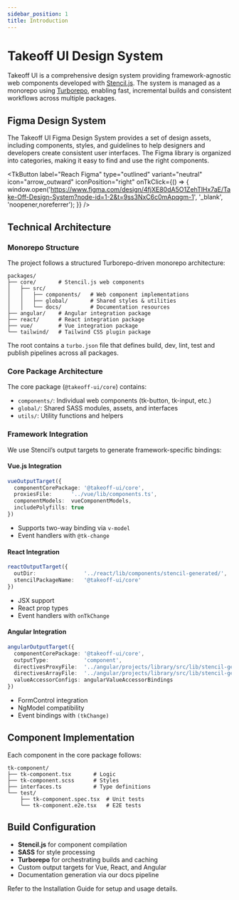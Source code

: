 ```yaml
---
sidebar_position: 1
title: Introduction
---
```



# Takeoff UI Design System

Takeoff UI is a comprehensive design system providing framework-agnostic web components developed with [Stencil.js](https://stenciljs.com/). The system is managed as a monorepo using [Turborepo](https://turbo.build/), enabling fast, incremental builds and consistent workflows across multiple packages.

## Figma Design System

The Takeoff UI Figma Design System provides a set of design assets, including components, styles, and guidelines to help designers and developers create consistent user interfaces. The Figma library is organized into categories, making it easy to find and use the right components.

<TkButton 
  label="Reach Figma" 
  type="outlined" 
  variant="neutral" 
  icon="arrow_outward" 
  iconPosition="right" 
  onTkClick={() => {
      window.open('https://www.figma.com/design/4fjXE80dA5O1ZehTlHx7aE/Take-Off-Design-System?node-id=1-2&t=9ss3NxC6c0mApqgm-1', '_blank', 'noopener,noreferrer');
  }}
/>

## Technical Architecture

### Monorepo Structure

The project follows a structured Turborepo-driven monorepo architecture:

```plaintext
packages/
├── core/       # Stencil.js web components
│   ├── src/
│   │   ├── components/   # Web component implementations
│   │   ├── global/       # Shared styles & utilities
│   │   └── docs/         # Documentation resources
├── angular/    # Angular integration package
├── react/      # React integration package
├── vue/        # Vue integration package
└── tailwind/   # Tailwind CSS plugin package
```

The root contains a `turbo.json` file that defines build, dev, lint, test and publish pipelines across all packages.

### Core Package Architecture

The core package (`@takeoff-ui/core`) contains:

- `components/`: Individual web components (tk-button, tk-input, etc.)
- `global/`: Shared SASS modules, assets, and interfaces
- `utils/`: Utility functions and helpers

### Framework Integration

We use Stencil’s output targets to generate framework-specific bindings:

#### Vue.js Integration

```typescript
vueOutputTarget({
  componentCorePackage: '@takeoff-ui/core',
  proxiesFile:      '../vue/lib/components.ts',
  componentModels:  vueComponentModels,
  includePolyfills: true
})
```

- Supports two-way binding via `v-model`
- Event handlers with `@tk-change`

#### React Integration

```typescript
reactOutputTarget({
  outDir:               '../react/lib/components/stencil-generated/',
  stencilPackageName:   '@takeoff-ui/core'
})
```

- JSX support
- React prop types
- Event handlers with `onTkChange`

#### Angular Integration

```typescript
angularOutputTarget({
  componentCorePackage: '@takeoff-ui/core',
  outputType:           'component',
  directivesProxyFile:  '../angular/projects/library/src/lib/stencil-generated/components.ts',
  directivesArrayFile:  '../angular/projects/library/src/lib/stencil-generated/index.ts',
  valueAccessorConfigs: angularValueAccessorBindings
})
```

- FormControl integration
- NgModel compatibility
- Event bindings with `(tkChange)`

## Component Implementation

Each component in the core package follows:

```plaintext
tk-component/
├── tk-component.tsx       # Logic
├── tk-component.scss      # Styles
├── interfaces.ts          # Type definitions
└── test/
    ├── tk-component.spec.tsx  # Unit tests
    └── tk-component.e2e.tsx   # E2E tests
```

## Build Configuration

- **Stencil.js** for component compilation  
- **SASS** for style processing  
- **Turborepo** for orchestrating builds and caching  
- Custom output targets for Vue, React, and Angular  
- Documentation generation via our docs pipeline  

Refer to the Installation Guide for setup and usage details.